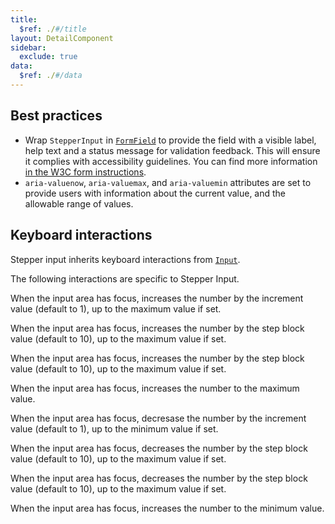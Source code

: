 ```yaml
---
title:
  $ref: ./#/title
layout: DetailComponent
sidebar:
  exclude: true
data:
  $ref: ./#/data
---
```


## Best practices

- Wrap `StepperInput` in [`FormField`](/salt/components/form-field) to provide the field with a visible label, help text and a status message for validation feedback. This will ensure it complies with accessibility guidelines. You can find more information [in the W3C form instructions](https://www.w3.org/WAI/tutorials/forms/instructions/).
- `aria-valuenow`, `aria-valuemax`, and `aria-valuemin` attributes are set to provide users with information about the current value, and the allowable range of values.

## Keyboard interactions

Stepper input inherits keyboard interactions from [`Input`](/salt/components/input/accessibility).

The following interactions are specific to Stepper Input.

<KeyboardControls>
<KeyboardControl keyOrCombos="Up Arrow">

When the input area has focus, increases the number by the increment value (default to 1), up to the maximum value if set.

</KeyboardControl>
<KeyboardControl keyOrCombos="Shift + Up Arrow">
 
When the input area has focus, increases the number by the step block value (default to 10), up to the maximum value if set.

</KeyboardControl>
<KeyboardControl keyOrCombos="Page Up">

When the input area has focus, increases the number by the step block value (default to 10), up to the maximum value if set.

</KeyboardControl>
<KeyboardControl keyOrCombos="End">

When the input area has focus, increases the number to the maximum value.

</KeyboardControl>
<KeyboardControl keyOrCombos="Down Arrow">

When the input area has focus, decresase the number by the increment value (default to 1), up to the minimum value if set.

</KeyboardControl>
<KeyboardControl keyOrCombos="Shift + Down Arrow">
 
When the input area has focus, decreases the number by the step block value (default to 10), up to the maximum value if set.

</KeyboardControl>
<KeyboardControl keyOrCombos="Page Down">
 
When the input area has focus, decreases the number by the step block value (default to 10), up to the maximum value if set.

</KeyboardControl>
<KeyboardControl keyOrCombos="Home">

When the input area has focus, increases the number to the minimum value.

</KeyboardControl>
</KeyboardControls>
